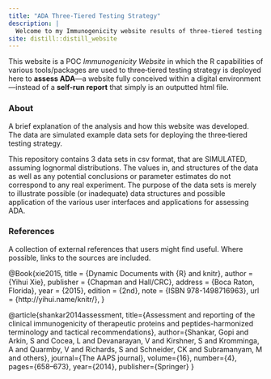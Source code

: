 ```yaml
---
title: "ADA Three‐Tiered Testing Strategy"
description: |
  Welcome to my Immunogenicity website results of three‐tiered testing strategy.
site: distill::distill_website
---
```


This website is a POC *Immunogenicity Website* in which the R capabilities of various tools/packages are used to three‐tiered testing strategy is deployed here to **assess ADA**---a website fully conceived within a digital environment---instead of a **self-run report** that simply is an outputted html file.

### About

A brief explanation of the analysis and how this website was developed. The data are simulated example data sets for deploying the three‐tiered testing strategy.

This repository contains 3 data sets in csv format, that are SIMULATED, assuming lognormal distributions. The values in, and structures of the data as well as any potential conclusions or parameter estimates do not correspond to any real experiment. The purpose of the data sets is merely to illustrate possible (or inadequate) data structures and possible application of the various user interfaces and applications for assessing ADA.

### References

A collection of external references that users might find useful. Where possible, links to the sources are included.

@Book{xie2015,
  title = {Dynamic Documents with {R} and knitr},
  author = {Yihui Xie},
  publisher = {Chapman and Hall/CRC},
  address = {Boca Raton, Florida},
  year = {2015},
  edition = {2nd},
  note = {ISBN 978-1498716963},
  url = {http://yihui.name/knitr/},
}

@article{shankar2014assessment,
  title={Assessment and reporting of the clinical immunogenicity of therapeutic proteins and peptides-harmonized terminology and tactical recommendations},
  author={Shankar, Gopi and Arkin, S and Cocea, L and Devanarayan, V and Kirshner, S and Kromminga, A and Quarmby, V and Richards, S and Schneider, CK and Subramanyam, M and others},
  journal={The AAPS journal},
  volume={16},
  number={4},
  pages={658--673},
  year={2014},
  publisher={Springer}
}